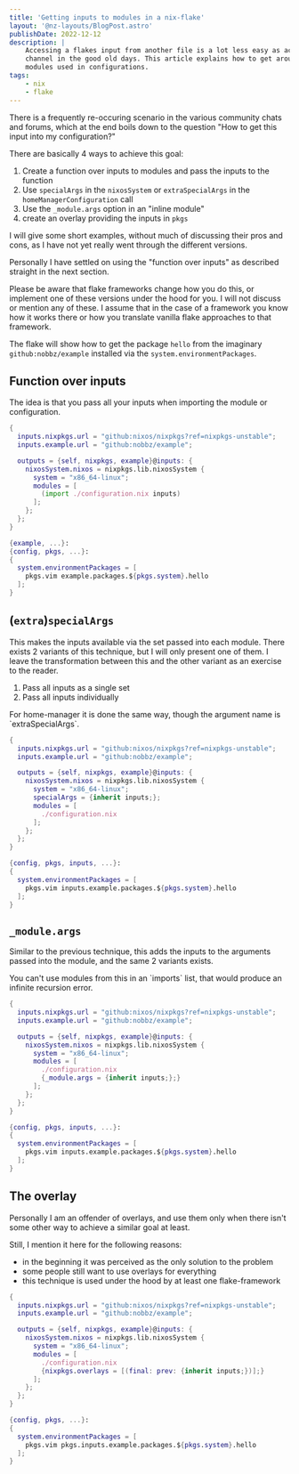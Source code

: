 ```yaml
---
title: 'Getting inputs to modules in a nix-flake'
layout: '@nz-layouts/BlogPost.astro'
publishDate: 2022-12-12
description: |
    Accessing a flakes input from another file is a lot less easy as accessing a
    channel in the good old days. This article explains how to get around that for
    modules used in configurations.
tags:
    - nix
    - flake
---
```



There is a frequently re-occuring scenario in the various community chats and
forums, which at the end boils down to the question "How to get this input into
my configuration?"

There are basically 4 ways to achieve this goal:

1. Create a function over inputs to modules and pass the inputs to the function
2. Use `specialArgs` in the `nixosSystem` or `extraSpecialArgs` in the `homeManagerConfiguration` call
3. Use the `_module.args` option in an "inline module"
4. create an overlay providing the inputs in `pkgs`

I will give some short examples, without much of discussing their pros and cons,
as I have not yet really went through the different versions.

Personally I have settled on using the "function over inputs" as described straight
in the next section.

Please be aware that flake frameworks change how you do this, or implement one
of these versions under the hood for you. I will not discuss or mention any of
these. I assume that in the case of a framework you know how it works there or
how you translate vanilla flake approaches to that framework.

The flake will show how to get the package `hello` from the imaginary `github:nobbz/example`
installed via the `system.environmentPackages`.

## Function over inputs

The idea is that you pass all your inputs when importing the module or configuration.

```nix filename=flake.nix
{
  inputs.nixpkgs.url = "github:nixos/nixpkgs?ref=nixpkgs-unstable";
  inputs.example.url = "github:nobbz/example";

  outputs = {self, nixpkgs, example}@inputs: {
    nixosSystem.nixos = nixpkgs.lib.nixosSystem {
      system = "x86_64-linux";
      modules = [
        (import ./configuration.nix inputs)
      ];
    };
  };
}
```

```nix filename=configuration.nix
{example, ...}:
{config, pkgs, ...}:
{
  system.environmentPackages = [
    pkgs.vim example.packages.${pkgs.system}.hello
  ];
}
```

## (`extra`)`specialArgs`

This makes the inputs available via the set passed into each module. There exists
2 variants of this technique, but I will only present one of them. I leave the
transformation between this and the other variant as an exercise to the reader.

1. Pass all inputs as a single set
2. Pass all inputs individually

<NoteBox>
	For home-manager it is done the same way, though the argument name is `extraSpecialArgs`.
</NoteBox>

```nix filename=flake.nix
{
  inputs.nixpkgs.url = "github:nixos/nixpkgs?ref=nixpkgs-unstable";
  inputs.example.url = "github:nobbz/example";

  outputs = {self, nixpkgs, example}@inputs: {
    nixosSystem.nixos = nixpkgs.lib.nixosSystem {
      system = "x86_64-linux";
      specialArgs = {inherit inputs;};
      modules = [
        ./configuration.nix
      ];
    };
  };
}
```

```nix filename=configuration.nix
{config, pkgs, inputs, ...}:
{
  system.environmentPackages = [
    pkgs.vim inputs.example.packages.${pkgs.system}.hello
  ];
}
```

## `_module.args`

Similar to the previous technique, this adds the inputs to the arguments passed
into the module, and the same 2 variants exists.

<NoteBox>
	You can't use modules from this in an `imports` list, that would produce an infinite recursion
	error.
</NoteBox>

```nix filename=flake.nix
{
  inputs.nixpkgs.url = "github:nixos/nixpkgs?ref=nixpkgs-unstable";
  inputs.example.url = "github:nobbz/example";

  outputs = {self, nixpkgs, example}@inputs: {
    nixosSystem.nixos = nixpkgs.lib.nixosSystem {
      system = "x86_64-linux";
      modules = [
        ./configuration.nix
        {_module.args = {inherit inputs;};}
      ];
    };
  };
}
```

```nix filename=configuration.nix
{config, pkgs, inputs, ...}:
{
  system.environmentPackages = [
    pkgs.vim inputs.example.packages.${pkgs.system}.hello
  ];
}
```

## The overlay

Personally I am an offender of overlays, and use them only when there isn't
some other way to achieve a similar goal at least.

Still, I mention it here for the following reasons:

-   in the beginning it was perceived as the only solution to the problem
-   some people still want to use overlays for everything
-   this technique is used under the hood by at least one flake-framework

```nix filename=flake.nix
{
  inputs.nixpkgs.url = "github:nixos/nixpkgs?ref=nixpkgs-unstable";
  inputs.example.url = "github:nobbz/example";

  outputs = {self, nixpkgs, example}@inputs: {
    nixosSystem.nixos = nixpkgs.lib.nixosSystem {
      system = "x86_64-linux";
      modules = [
        ./configuration.nix
        {nixpkgs.overlays = [(final: prev: {inherit inputs;})];}
      ];
    };
  };
}
```

```nix filename=configuration.nix
{config, pkgs, ...}:
{
  system.environmentPackages = [
    pkgs.vim pkgs.inputs.example.packages.${pkgs.system}.hello
  ];
}
```
